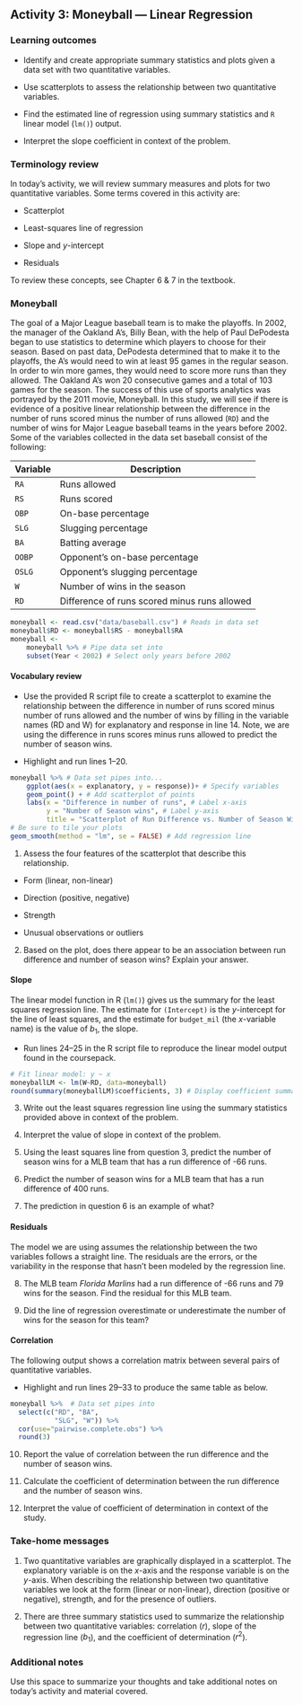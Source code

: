 ## Activity 3:  Moneyball --- Linear Regression

\setstretch{1}

### Learning outcomes

* Identify and create appropriate summary statistics and plots
  given a data set with two quantitative variables.
  
* Use scatterplots to assess the relationship between two quantitative variables.

* Find the estimated line of regression using summary statistics and `R` linear model (`lm()`) output.

* Interpret the slope coefficient in context of the problem.

### Terminology review

In today's activity, we will review summary measures and plots for two quantitative variables.  Some terms covered in this activity are:

* Scatterplot

* Least-squares line of regression

* Slope and $y$-intercept

* Residuals

To review these concepts, see Chapter 6 & 7 in the textbook.  

### Moneyball

The goal of a Major League baseball team is to make the playoffs. In 2002, the manager of the Oakland A’s, Billy Bean, with the help of Paul DePodesta began to use statistics to determine which players to choose for their season. Based on past data, DePodesta determined that to make it to the playoffs, the A’s would need to win at least 95 games in the regular season. In order to win more games, they would need to score more runs than they allowed. The Oakland A’s won 20 consecutive games and a total of 103 games for the season. The success of this use of sports analytics was portrayed by the 2011 movie, Moneyball. In this study, we will see if there is evidence of a positive linear relationship between the difference in the number of runs scored minus the number of runs allowed (`RD`) and the number of wins for Major League baseball teams in the years before 2002. Some of the variables collected in the data set baseball consist of the following:

| **Variable** 	| **Description** |
|----	|-------------	|
| `RA` | Runs allowed |
| `RS` | Runs scored|
| `OBP` | On-base percentage|
| `SLG` | Slugging percentage|
| `BA` | Batting average |
| `OOBP` | Opponent's on-base percentage |
| `OSLG` | Opponent's slugging percentage |
| `W` | Number of wins in the season |
| `RD` | Difference of runs scored minus runs allowed |

```r
moneyball <- read.csv("data/baseball.csv") # Reads in data set 
moneyball$RD <- moneyball$RS - moneyball$RA
moneyball <- 
    moneyball %>% # Pipe data set into
    subset(Year < 2002) # Select only years before 2002
```


#### Vocabulary review {-}

* Use the provided R script file to create a scatterplot to examine the relationship between the difference in number of runs scored minus number of runs allowed and the number of wins by filling in the variable names (RD and W) for explanatory and response in line 14. Note, we are using the difference in runs scores minus runs allowed to predict the number of season wins.

* Highlight and run lines 1--20.

```r
moneyball %>% # Data set pipes into...
    ggplot(aes(x = explanatory, y = response))+ # Specify variables
    geom_point() + # Add scatterplot of points
    labs(x = "Difference in number of runs", # Label x-axis
         y = "Number of Season wins", # Label y-axis
         title = "Scatterplot of Run Difference vs. Number of Season Wins for MLB Teams") +
# Be sure to tile your plots
geom_smooth(method = "lm", se = FALSE) # Add regression line
```

1. Assess the four features of the scatterplot that describe this relationship. 

* Form (linear, non-linear)

\vspace{.075in}

* Direction (positive, negative)

\vspace{.075in}

* Strength

\vspace{.075in}

* Unusual observations or outliers

\vspace{.075in}


2. Based on the plot, does there appear to be an association between run difference and number of season wins? Explain your answer.

\vspace{1in}

#### Slope {-}

The linear model function in R (`lm()`) gives us the summary for the least squares regression line.  The estimate for `(Intercept)` is the $y$-intercept for the line of least squares, and the estimate for `budget_mil` (the $x$-variable name) is the value of $b_1$, the slope.  

* Run lines 24--25 in the R script file to reproduce the linear model output found in the coursepack.

```r
# Fit linear model: y ~ x
moneyballLM <- lm(W~RD, data=moneyball)
round(summary(moneyballLM)$coefficients, 3) # Display coefficient summary
```

3.  Write out the least squares regression line using the summary statistics provided above in context of the problem.
\vspace{0.8in}

4. Interpret the value of slope in context of the problem.

\vspace{.8in}

5. Using the least squares line from question 3, predict the number of season wins for a MLB team that has a run difference of -66 runs.

\vspace{.6in}

6.  Predict the number of season wins for a MLB team that has a run difference of 400 runs.  

\vspace{0.8in}

7. The prediction in question 6 is an example of what?

\vspace{0.3in}

#### Residuals {-}

The model we are using assumes the relationship between the two variables follows a straight line. The residuals are the errors, or the variability in the response that hasn't been modeled by the regression line.

\begin{center}

$\implies$ Residual = actual y value $-$ predicted y value

$e=y-\hat{y}$
\end{center}

8.  The MLB team *Florida Marlins* had a run difference of -66 runs and 79 wins for the season.  Find the residual for this MLB team.

\vspace{.8in}

9.  Did the line of regression overestimate or underestimate the number of wins for the season for this team? 

\vspace{.2in}

\newpage

#### Correlation  {-}

The following output shows a correlation matrix between several pairs of quantitative variables.  

* Highlight and run lines 29--33 to produce the same table as below.


```r
moneyball %>%  # Data set pipes into
  select(c("RD", "BA", 
           "SLG", "W")) %>%
  cor(use="pairwise.complete.obs") %>%
  round(3)
```
10. Report the value of correlation between the run difference and the number of season wins.

\vspace{0.3in}

11. Calculate the coefficient of determination between the run difference and the number of season wins.

\vspace{0.5in}

12. Interpret the value of coefficient of determination in context of the study.

\vspace{0.7in}

### Take-home messages

1.	Two quantitative variables are graphically displayed in a scatterplot.  The explanatory variable is on the $x$-axis and the response variable is on the $y$-axis.  When describing the relationship between two quantitative variables we look at the form (linear or non-linear), direction (positive or negative), strength, and for the presence of outliers. 

2.  There are three summary statistics used to summarize the relationship between two quantitative variables: correlation ($r$), slope of the regression line ($b_1$), and the coefficient of determination ($r^2$).  

### Additional notes

Use this space to summarize your thoughts and take additional notes on today's activity and material covered.

\newpage
